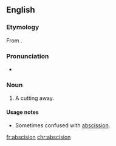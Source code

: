 ==English==

===Etymology===
From {{etyl|la|en}} {{m|la|abscisiō}}.

===Pronunciation===
* {{a|US}} {{IPA|/æbˈsɪ.ʒn̩/|lang=en}}

===Noun===
{{en-noun}}

# A cutting away. {{defdate|First attested around 1350 to 1470.}}

====Usage notes====
* Sometimes confused with [[abscission]].

[[fr:abscision]]
[[chr:abscision]]